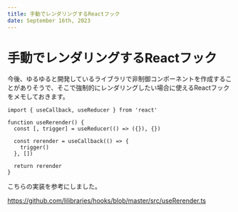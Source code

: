 ```yaml
---
title: 手動でレンダリングするReactフック
date: September 16th, 2023
---
```



# 手動でレンダリングするReactフック

<Date date="September 16th, 2023" />

今後、ゆるゆると開発しているライブラリで非制御コンポーネントを作成することがありそうで、そこで強制的にレンダリングしたい場合に使えるReactフックをメモしておきます。

```tsx
import { useCallback, useReducer } from 'react'

function useRerender() {
  const [, trigger] = useReducer(() => ({}), {})

  const rerender = useCallback(() => {
    trigger()
  }, [])

  return rerender
}
```

こちらの実装を参考にしました。

https://github.com/lilibraries/hooks/blob/master/src/useRerender.ts
